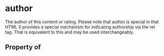   

# author

The author of this content or rating. Please note that author is special in that HTML 5 provides a special mechanism for indicating authorship via the rel tag. That is equivalent to this and may be used interchangeably.

## Property of



